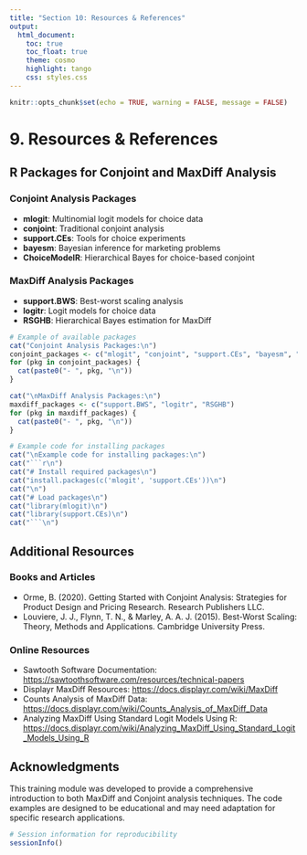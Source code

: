 ```yaml
---
title: "Section 10: Resources & References"
output:
  html_document:
    toc: true
    toc_float: true
    theme: cosmo
    highlight: tango
    css: styles.css
---
```


```r
knitr::opts_chunk$set(echo = TRUE, warning = FALSE, message = FALSE)
```

# 9. Resources & References

## R Packages for Conjoint and MaxDiff Analysis

### Conjoint Analysis Packages
- **mlogit**: Multinomial logit models for choice data
- **conjoint**: Traditional conjoint analysis
- **support.CEs**: Tools for choice experiments
- **bayesm**: Bayesian inference for marketing problems
- **ChoiceModelR**: Hierarchical Bayes for choice-based conjoint

### MaxDiff Analysis Packages
- **support.BWS**: Best-worst scaling analysis
- **logitr**: Logit models for choice data
- **RSGHB**: Hierarchical Bayes estimation for MaxDiff

```r
# Example of available packages
cat("Conjoint Analysis Packages:\n")
conjoint_packages <- c("mlogit", "conjoint", "support.CEs", "bayesm", "ChoiceModelR")
for (pkg in conjoint_packages) {
  cat(paste0("- ", pkg, "\n"))
}

cat("\nMaxDiff Analysis Packages:\n")
maxdiff_packages <- c("support.BWS", "logitr", "RSGHB")
for (pkg in maxdiff_packages) {
  cat(paste0("- ", pkg, "\n"))
}

# Example code for installing packages
cat("\nExample code for installing packages:\n")
cat("```r\n")
cat("# Install required packages\n")
cat("install.packages(c('mlogit', 'support.CEs'))\n")
cat("\n")
cat("# Load packages\n")
cat("library(mlogit)\n")
cat("library(support.CEs)\n")
cat("```\n")
```

## Additional Resources

### Books and Articles
- Orme, B. (2020). Getting Started with Conjoint Analysis: Strategies for Product Design and Pricing Research. Research Publishers LLC.
- Louviere, J. J., Flynn, T. N., & Marley, A. A. J. (2015). Best-Worst Scaling: Theory, Methods and Applications. Cambridge University Press.

### Online Resources
- Sawtooth Software Documentation: [https://sawtoothsoftware.com/resources/technical-papers](https://sawtoothsoftware.com/resources/technical-papers)
- Displayr MaxDiff Resources: [https://docs.displayr.com/wiki/MaxDiff](https://docs.displayr.com/wiki/MaxDiff)
- Counts Analysis of MaxDiff Data: [https://docs.displayr.com/wiki/Counts_Analysis_of_MaxDiff_Data](https://docs.displayr.com/wiki/Counts_Analysis_of_MaxDiff_Data)
- Analyzing MaxDiff Using Standard Logit Models Using R: [https://docs.displayr.com/wiki/Analyzing_MaxDiff_Using_Standard_Logit_Models_Using_R](https://docs.displayr.com/wiki/Analyzing_MaxDiff_Using_Standard_Logit_Models_Using_R)

## Acknowledgments

This training module was developed to provide a comprehensive introduction to both MaxDiff and Conjoint analysis techniques. The code examples are designed to be educational and may need adaptation for specific research applications.

```r
# Session information for reproducibility
sessionInfo()
```
